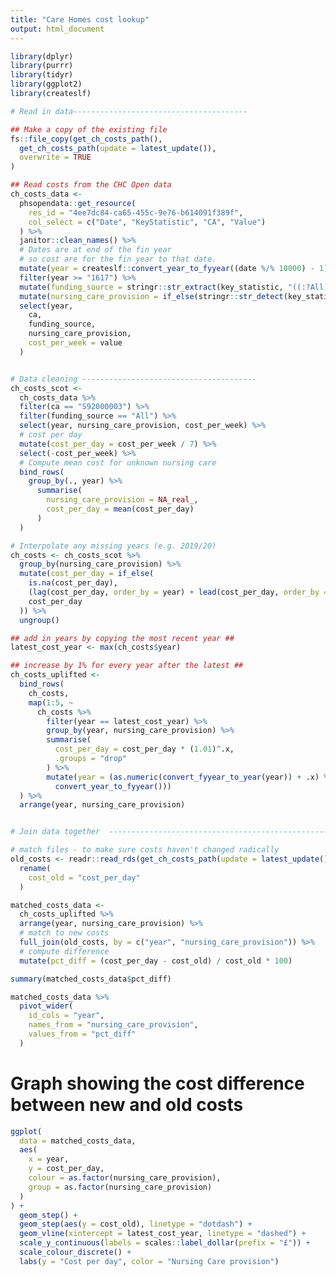 ```yaml
---
title: "Care Homes cost lookup"
output: html_document
---
```


```r
library(dplyr)
library(purrr)
library(tidyr)
library(ggplot2)
library(createslf)

# Read in data---------------------------------------

## Make a copy of the existing file
fs::file_copy(get_ch_costs_path(),
  get_ch_costs_path(update = latest_update()),
  overwrite = TRUE
)

## Read costs from the CHC Open data
ch_costs_data <-
  phsopendata::get_resource(
    res_id = "4ee7dc84-ca65-455c-9e76-b614091f389f",
    col_select = c("Date", "KeyStatistic", "CA", "Value")
  ) %>%
  janitor::clean_names() %>%
  # Dates are at end of the fin year
  # so cost are for the fin year to that date.
  mutate(year = createslf::convert_year_to_fyyear((date %/% 10000) - 1)) %>%
  filter(year >= "1617") %>%
  mutate(funding_source = stringr::str_extract(key_statistic, "((:?All)|(:?Self)|(:?Publicly))")) %>%
  mutate(nursing_care_provision = if_else(stringr::str_detect(key_statistic, "Without"), 1, 0)) %>%
  select(year,
    ca,
    funding_source,
    nursing_care_provision,
    cost_per_week = value
  )


# Data cleaning ---------------------------------------
ch_costs_scot <-
  ch_costs_data %>%
  filter(ca == "S92000003") %>%
  filter(funding_source == "All") %>%
  select(year, nursing_care_provision, cost_per_week) %>%
  # cost per day
  mutate(cost_per_day = cost_per_week / 7) %>%
  select(-cost_per_week) %>%
  # Compute mean cost for unknown nursing care
  bind_rows(
    group_by(., year) %>%
      summarise(
        nursing_care_provision = NA_real_,
        cost_per_day = mean(cost_per_day)
      )
  )

# Interpolate any missing years (e.g. 2019/20)
ch_costs <- ch_costs_scot %>%
  group_by(nursing_care_provision) %>%
  mutate(cost_per_day = if_else(
    is.na(cost_per_day),
    (lag(cost_per_day, order_by = year) + lead(cost_per_day, order_by = year)) / 2,
    cost_per_day
  )) %>%
  ungroup()

## add in years by copying the most recent year ##
latest_cost_year <- max(ch_costs$year)

## increase by 1% for every year after the latest ##
ch_costs_uplifted <-
  bind_rows(
    ch_costs,
    map(1:5, ~
      ch_costs %>%
        filter(year == latest_cost_year) %>%
        group_by(year, nursing_care_provision) %>%
        summarise(
          cost_per_day = cost_per_day * (1.01)^.x,
          .groups = "drop"
        ) %>%
        mutate(year = (as.numeric(convert_fyyear_to_year(year)) + .x) %>%
          convert_year_to_fyyear()))
  ) %>%
  arrange(year, nursing_care_provision)


# Join data together  -----------------------------------------------------

# match files - to make sure costs haven't changed radically
old_costs <- readr::read_rds(get_ch_costs_path(update = latest_update())) %>%
  rename(
    cost_old = "cost_per_day"
  )

matched_costs_data <-
  ch_costs_uplifted %>%
  arrange(year, nursing_care_provision) %>%
  # match to new costs
  full_join(old_costs, by = c("year", "nursing_care_provision")) %>%
  # compute difference
  mutate(pct_diff = (cost_per_day - cost_old) / cost_old * 100)

summary(matched_costs_data$pct_diff)

matched_costs_data %>%
  pivot_wider(
    id_cols = "year",
    names_from = "nursing_care_provision",
    values_from = "pct_diff"
  )

```

# Graph showing the cost difference between new and old costs 

```r
ggplot(
  data = matched_costs_data,
  aes(
    x = year,
    y = cost_per_day,
    colour = as.factor(nursing_care_provision),
    group = as.factor(nursing_care_provision)
  )
) +
  geom_step() +
  geom_step(aes(y = cost_old), linetype = "dotdash") +
  geom_vline(xintercept = latest_cost_year, linetype = "dashed") +
  scale_y_continuous(labels = scales::label_dollar(prefix = "£")) +
  scale_colour_discrete() +
  labs(y = "Cost per day", color = "Nursing Care provision")

```


